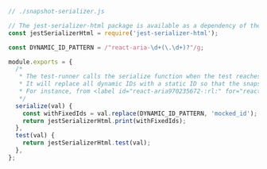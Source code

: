```js
// ./snapshot-serializer.js

// The jest-serializer-html package is available as a dependency of the test-runner
const jestSerializerHtml = require('jest-serializer-html');

const DYNAMIC_ID_PATTERN = /"react-aria-\d+(\.\d+)?"/g;

module.exports = {
  /*
   * The test-runner calls the serialize function when the test reaches the expect(SomeHTMLElement).toMatchSnapshot().
   * It will replace all dynamic IDs with a static ID so that the snapshot is consistent.
   * For instance, from <label id="react-aria970235672-:rl:" for="react-aria970235672-:rk:">Favorite color</label> to <label id="react-mocked_id" for="react-mocked_id">Favorite color</label>
   */
  serialize(val) {
    const withFixedIds = val.replace(DYNAMIC_ID_PATTERN, 'mocked_id');
    return jestSerializerHtml.print(withFixedIds);
  },
  test(val) {
    return jestSerializerHtml.test(val);
  },
};
```